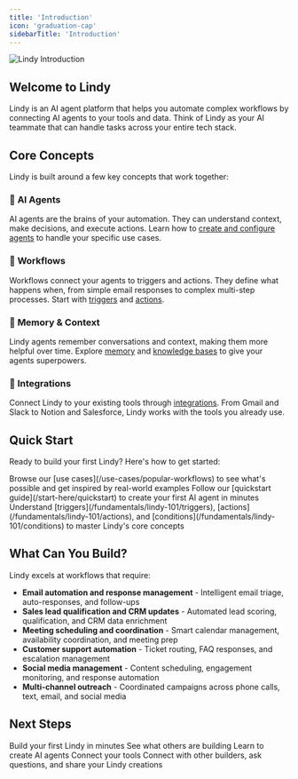 ```yaml
---
title: 'Introduction'
icon: 'graduation-cap'
sidebarTitle: 'Introduction'
---
```

<Frame>
  <img src="/lindy-brand-assets/intro.jpg" alt="Lindy Introduction" />
</Frame>

## Welcome to Lindy

Lindy is an AI agent platform that helps you automate complex workflows by connecting AI agents to your tools and data. Think of Lindy as your AI teammate that can handle tasks across your entire tech stack.

## Core Concepts

Lindy is built around a few key concepts that work together:

### 🤖 **AI Agents**
AI agents are the brains of your automation. They can understand context, make decisions, and execute actions. Learn how to [create and configure agents](/building-agents/agent-basics/creating-agents) to handle your specific use cases.

### 🔄 **Workflows**
Workflows connect your agents to triggers and actions. They define what happens when, from simple email responses to complex multi-step processes. Start with [triggers](/fundamentals/lindy-101/triggers) and [actions](/fundamentals/lindy-101/actions).

### 🧠 **Memory & Context**
Lindy agents remember conversations and context, making them more helpful over time. Explore [memory](/fundamentals/lindy-101/memory) and [knowledge bases](/fundamentals/lindy-101/knowledge-base) to give your agents superpowers.

### 🔗 **Integrations**
Connect Lindy to your existing tools through [integrations](https://www.lindy.ai/integrations). From Gmail and Slack to Notion and Salesforce, Lindy works with the tools you already use.

## Quick Start

Ready to build your first Lindy? Here's how to get started:

<Steps>
  <Step title="Try a template">
    Browse our [use cases](/use-cases/popular-workflows) to see what's possible and get inspired by real-world examples
  </Step>
  <Step title="Build your first agent">
    Follow our [quickstart guide](/start-here/quickstart) to create your first AI agent in minutes
  </Step>
  <Step title="Learn the basics">
    Understand [triggers](/fundamentals/lindy-101/triggers), [actions](/fundamentals/lindy-101/actions), and [conditions](/fundamentals/lindy-101/conditions) to master Lindy's core concepts
  </Step>
</Steps>

## What Can You Build?

Lindy excels at workflows that require:
- **Email automation and response management** - Intelligent email triage, auto-responses, and follow-ups
- **Sales lead qualification and CRM updates** - Automated lead scoring, qualification, and CRM data enrichment
- **Meeting scheduling and coordination** - Smart calendar management, availability coordination, and meeting prep
- **Customer support automation** - Ticket routing, FAQ responses, and escalation management
- **Social media management** - Content scheduling, engagement monitoring, and response automation
- **Multi-channel outreach** - Coordinated campaigns across phone calls, text, email, and social media

## Next Steps

<CardGroup cols={2}>
  <Card title="Quickstart Guide" href="/start-here/quickstart" icon="rocket">
    Build your first Lindy in minutes
  </Card>
  <Card title="Use Cases" href="/use-cases/popular-workflows" icon="lightbulb">
    See what others are building
  </Card>
  <Card title="Agent Basics" href="/building-agents/agent-basics/creating-agents" icon="robot">
    Learn to create AI agents
  </Card>
  <Card title="Integrations" href="https://www.lindy.ai/integrations" icon="plug">
    Connect your tools
  </Card>
</CardGroup>

<Card title="Community" href="https://community.lindy.ai/join" icon="users">
  Connect with other builders, ask questions, and share your Lindy creations
</Card>